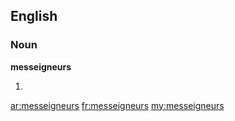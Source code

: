 ==English==
===Noun===
'''messeigneurs'''

#{{archaic}} {{plural of|[[monseigneur]]}}

[[ar:messeigneurs]]
[[fr:messeigneurs]]
[[my:messeigneurs]]